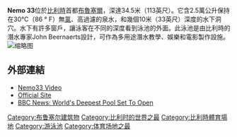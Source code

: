 '''Nemo 33'''位於[[比利時|比利時]]首都[[布魯塞爾|布魯塞爾]]，深達34.5米（113英尺）。它含2.5萬公升保持在30℃（86 ° F）無[[氯|氯]]、高過濾的泉水，和幾個10米（33英尺）深度的水下洞穴。水下有許多窗戶，讓泳客在不同的深度看到泳池的外面。此泳池是由比利時的潛水專家John Beernaerts設計，可作為多用途潛水教學、娛樂和電影製作設施。
[[File:Nemo33_deep_view.jpg|缩略图]]

==外部連結==
{{commons cat|Nemo 33|Nemo 33}}
*[http://www.youtube.com/watch?v=AlfkN08zxWs Nemo33 Video]{{Wayback|url=http://www.youtube.com/watch?v=AlfkN08zxWs |date=20190217095510 }}
*[http://www.nemo33.com Official Site]{{Wayback|url=http://www.nemo33.com/ |date=20190723002337 }}
*[http://news.bbc.co.uk/cbbcnews/hi/world/newsid_3771000/3771073.stm BBC News: World's Deepest Pool Set To Open]{{Wayback|url=http://news.bbc.co.uk/cbbcnews/hi/world/newsid_3771000/3771073.stm |date=20180620214201 }}

{{比利時小作品}}
{{Gymnasium-stub}}

[[Category:布鲁塞尔建筑物|Category:布鲁塞尔建筑物]]
[[Category:比利时的世界之最|Category:比利时的世界之最]]
[[Category:比利時體育場地|Category:比利時體育場地]]
[[Category:游泳池|Category:游泳池]]
[[Category:体育场地之最|Category:体育场地之最]]